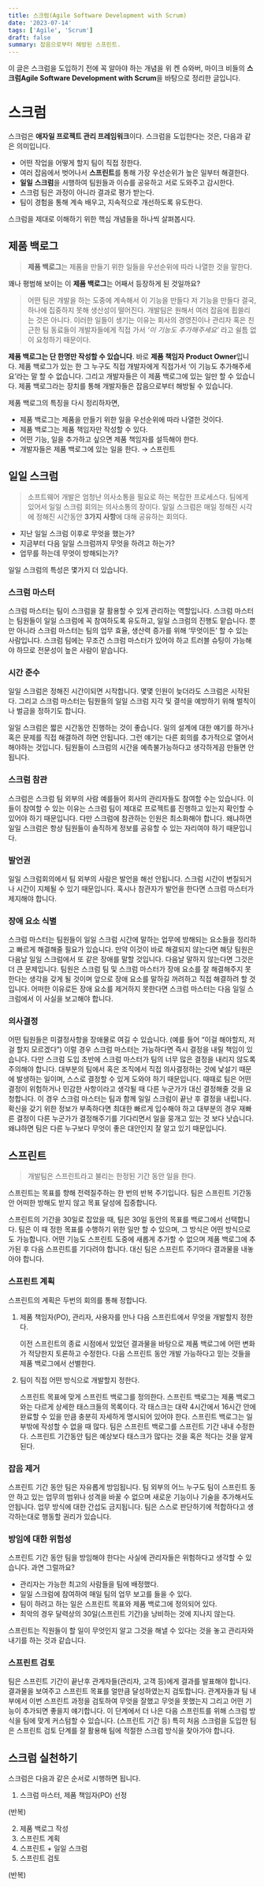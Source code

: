 ```yaml
---
title: 스크럼(Agile Software Development with Scrum)
date: '2023-07-14'
tags: ['Agile', 'Scrum']
draft: false
summary: 잡음으로부터 해방된 스프린트.
---
```




이 글은 스크럼을 도입하기 전에 꼭 알아야 하는 개념을 위 켄 슈와버, 마이크 비들의 **스크럼Agile Software Development with Scrum**을 바탕으로 정리한 글입니다.

# 스크럼

스크럼은 **애자일 프로젝트 관리 프레임워크**이다. 스크럼을 도입한다는 것은, 다음과 같은 의미입니다.

- 어떤 작업을 어떻게 할지 팀이 직접 정한다.
- 여러 잡음에서 벗어나서  **스프린트**를 통해 가장 우선순위가 높은 일부터 해결한다.
- **일일** **스크럼**을 시행하여 팀원들과 이슈를 공유하고 서로 도와주고 감시한다.
- 스크럼 팀은 과정이 아니라 결과로 평가 받는다.
- 팀이 경험을 통해 계속 배우고, 지속적으로 개선하도록 유도한다.

스크럼을 제대로 이해하기 위한 핵심 개념들을 하나씩 살펴봅시다.

## 제품 백로그

> **제품 백로그**는 제품을 만들기 위한 일들을 우선순위에 따라 나열한 것을 말한다.

꽤나 평범해 보이는 이 **제품 백로그**는 어째서 등장하게 된 것일까요?

> 어떤 팀은 개발을 하는 도중에 계속해서 이 기능을 만들다 저 기능을 만들다 결국, 하나에 집중하지 못해 생산성이 떨어진다. 개발팀은 원해서 여러 잡음에 휩쓸리는 것은 아니다. 이러한 일들이 생기는 이유는 회사의 경영진이나 관리자 혹은 친근한 팀 동료들이 개발자들에게 직접 가서 _‘이 기능도 추가해주세요’_ 라고 쉴틈 없이 요청하기 때문이다.
> 

**제품 백로그는 단 한명만 작성할 수 있습니다**. 바로 **제품 책임자 Product Owner**입니다. 제품 백로그가 있는 한 그 누구도 직접 개발자에게 직접가서 ‘이 기능도 추가해주세요’라는 말 할 수 없습니다. 그리고 개발자들은 이 제품 백로그에 있는 일만 할 수 있습니다. 제품 백로그라는 장치를 통해 개발자들은 잡음으로부터 해방될 수 있습니다.

제품 백로그의 특징을 다시 정리하자면,

- 제품 백로그는 제품을 만들기 위한 일을 우선순위에 따라 나열한 것이다.
- 제품 백로그는 제품 책임자만 작성할 수 있다.
- 어떤 기능, 일을 추가하고 싶으면 제품 책임자를 설득해야 한다.
- 개발자들은 제품 백로그에 있는 일을 한다. → 스프린트

## 일일 스크럼

> 소프트웨어 개발은 엄청난 의사소통을 필요로 하는 복잡한 프로세스다. 
팀에게 있어서 일일 스크럼 회의는 의사소통의 장이다. 
일일 스크럼은 매일 정해진 시각에 정해진 시간동안 **3가지 사항**에 대해 공유하는 회의다.


- 지난 일일 스크럼 이후로 무엇을 했는가?
- 지금부터 다음 일일 스크럼까지 무엇을 하려고 하는가?
- 업무를 하는데 무엇이 방해되는가?

일일 스크럼의 특성은 몇가지 더 있습니다.

### 스크럼 마스터

스크럼 마스터는 팀이 스크럼을 잘 활용할 수 있게 관리하는 역할입니다. 스크럼 마스터는 팀원들이 일일 스크럼에 꼭 참여하도록 유도하고, 일일 스크럼의 진행도 맡습니다. 뿐만 아니라 스크럼 마스터는 팀의 업무 효율, 생산력 증가를 위해 ‘무엇이든’ 할 수 있는 사람입니다. 스크럼 팀에는 무조건 스크럼 마스터가 있어야 하고 트러블 슈팅이 가능해야 하므로 전문성이 높은 사람이 맡습니다.

### 시간 준수

일일 스크럼은 정해진 시간이되면 시작합니다. 몇몇 인원이 늦더라도 스크럼은 시작된다. 그리고 스크럼 마스터는 팀원들의 일일 스크럼 지각 및 결석을 예방하기 위해 벌칙이나 벌금을 정하기도 합니다.

일일 스크럼은 짧은 시간동안 진행하는 것이 좋습니다. 일의 설계에 대한 얘기를 하거나 혹은 문제를 직접 해결하려 하면 안됩니다. 그런 얘기는 다른 회의를 추가적으로 열어서 해야하는 것입니다. 팀원들이 스크럼의 시간을 예측불가능하다고 생각하게끔 만들면 안됩니다.

### 스크럼 참관

스크럼은 스크럼 팀 외부의 사람 예를들어 회사의 관리자들도 참여할 수는 있습니다. 이들이 참여할 수 있는 이유는 스크럼 팀이 제대로 프로젝트를 진행하고 있는지 확인할 수 있어야 하기 때문입니다. 다만 스크럼에 참관하는 인원은 최소화해야 합니다. 왜냐하면 일일 스크럼은 항상 팀원들이 솔직하게 정보를 공유할 수 있는 자리여야 하기 때문입니다.

### 발언권

일일 스크럼회의에서 팀 외부의 사람은 발언을 해선 안됩니다. 스크럼 시간이 변질되거나 시간이 지체될 수 있기 때문입니다. 혹시나 참관자가 발언을 한다면 스크럼 마스터가 제지해야 합니다. 

### 장애 요소 식별

스크럼 마스터는 팀원들이 일일 스크럼 시간에 말하는 업무에 방해되는 요소들을 정리하고 빠르게 해결해줄 필요가 있습니다. 만약 이것이 바로 해결되지 않는다면 해당 팀원은 다음날 일일 스크럼에서 또 같은 장애를 말할 것입니다. 다음날 말하지 않는다면 그것은 더 큰 문제입니다. 팀원은 스크럼 팀 및 스크럼 마스터가 장애 요소를 잘 해결해주지 못한다는 생각을 갖게 될 것이며 앞으로 장애 요소를 말하길 꺼려하고 직접 해결하려 할 것입니다. 어떠한 이유로든 장애 요소를 제거하지 못한다면 스크럼 마스터는 다음 일일 스크럼에서 이 사실을 보고해야 합니다.

### 의사결정

어떤 팀원들은 미결정사항을 장애물로 여길 수 있습니다. (예를 들어 “이걸 해야할지, 저걸 할지 모르겠다”) 이럴 경우 스크럼 마스터는 가능하다면 즉시 결정을 내릴 책임이 있습니다. 다만 스크럼 도입 초반에 스크럼 마스터가 팀의 너무 많은 결정을 내리지 않도록 주의해야 합니다. 대부분의 팀에서 혹은 조직에서 직접 의사결정하는 것에 낯설기 때문에 발생하는 일이며, 스스로 결정할 수 있게 도와야 하기 때문입니다. 때때로 팀은 어떤 결정이 위험하거나 민감한 사항이라고 생각될 때 다른 누군가가 대신 결정해줄 것을 요청합니다. 이 경우 스크럼 마스터는 팀과 함께 일일 스크럼이 끝난 후 결정을 내립니다. 확신을 갖기 위한 정보가 부족하다면 최대한 빠르게 입수해야 하고 대부분의 경우 재빠른 결정이 다른 누군가가 결정해주기를 기다리면서 일을 뭉개고 있는 것 보다 낫습니다. 왜냐하면 팀은 다른 누구보다 무엇이 좋은 대안인지 잘 알고 있기 때문입니다.  

## 스프린트

> 개발팀은 스프린트라고 불리는 한정된 기간 동안 일을 한다.

스프린트는 목표를 향해 전력질주하는 한 번의 반복 주기입니다. 팀은 스프린트 기간동안 어떠한 방해도 받지 않고 목표 달성에 집중합니다.

스프린트의 기간을 30일로 잡았을 때, 팀은 30일 동안의 목표를 백로그에서 선택합니다. 팀은 이 때 정한 목표를 수행하기 위한 일만 할 수 있으며, 그 방식은 어떤 방식으로도 가능합니다. 어떤 기능도 스프린트 도중에 새롭게 추가할 수 없으며 제품 백로그에 추가된 후 다음 스프린트를 기다려야 합니다. 대신 팀은 스프린트 주기마다 결과물을 내놓아야 합니다.

### 스프린트 계획

스프린트의 계획은 두번의 회의를 통해 정합니다.

1. 제품 책임자(PO), 관리자, 사용자를 만나 다음 스프린트에서 무엇을 개발할지 정한다.
    
    이전 스프린트의 종료 시점에서 있었던 결과물을 바탕으로 제품 백로그에 어떤 변화가 적당한지 토론하고 수정한다. 다음 스프린트 동안 개발 가능하다고 믿는 것들을 제품 백로그에서 선별한다. 
    
2. 팀이 직접 어떤 방식으로 개발할지 정한다.
    
    스프린트 목표에 맞게 스프린트 백로그를 정의한다. 스프린트 백로그는 제품 백로그와는 다르게 상세한 태스크들의 목록이다. 각 태스크는 대략 4시간에서 16시간 안에 완료할 수 있을 만큼 충분히 자세하게 명시되어 있어야 한다. 스프린트 백로그는 일부밖에 작성할 수 없을 때 많다. 팀은 스프린트 백로그를 스프린트 기간 내내 수정한다. 스프린트 기간동안 팀은 예상보다 태스크가 많다는 것을 혹은 적다는 것을 알게된다.  
    

### 잡음 제거

스프린트 기간 동안 팀은 자유롭게 방임됩니다. 팀 외부의 어느 누구도 팀이 스프린트 동안 하고 있는 업무의 범위나 성격을 바꿀 수 없으며 새로운 기능이나 기술을 추가해서도 안됩니다. 업무 방식에 대한 간섭도 금지됩니다. 팀은 스스로 판단하기에 적합하다고 생각하는대로 행동할 권리가 있습니다.

### 방임에 대한 위험성

스프린트 기간 동안 팀을 방임해야 한다는 사실에 관리자들은 위험하다고 생각할 수 있습니다. 과연 그럴까요?

- 관리자는 가능한 최고의 사람들을 팀에 배정했다.
- 일일 스크럼에 참여하여 매일 팀의 업무 보고를 들을 수 있다.
- 팀이 하려고 하는 일은 스프린트 목표와 제품 백로그에 정의되어 있다.
- 최악의 경우 달력상의 30일(스프린트 기간)을 낭비하는 것에 지나지 않는다.

스프린트는 직원들이 할 일이 무엇인지 알고 그것을 해낼 수 있다는 것을 놓고 관리자와 내기를 하는 것과 같습니다. 

### 스프린트 검토

팀은 스프린트 기간이 끝난후 관계자들(관리자, 고객 등)에게 결과를 발표해야 합니다. 결과물을 보여주고 스프린트 목표를 얼만큼 달성하였는지 검토합니다. 관계자들과 팀 내부에서 이번 스프린트 과정을 검토하여 무엇을 잘했고 무엇을 못했는지 그리고 어떤 기능이 추가되면 좋을지 얘기합니다. 이 단계에서 더 나은 다음 스프린트를 위해 스크럼 방식을 팀에 맞게 커스텀할 수 있습니다. (스프린트 기간 등) 특히 처음 스크럼을 도입한 팀은 스프린트 검토 단계를 잘 활용해 팀에 적절한 스크럼 방식을 찾아가야 합니다.

## 스크럼 실천하기
스크럼은 다음과 같은 순서로 시행하면 됩니다.

1. 스크럼 마스터, 제품 책임자(PO) 선정

(반복)

2. 제품 백로그 작성
3. 스프린트 계획
4. 스프린트 + 일일 스크럼
5. 스프린트 검토

(반복)